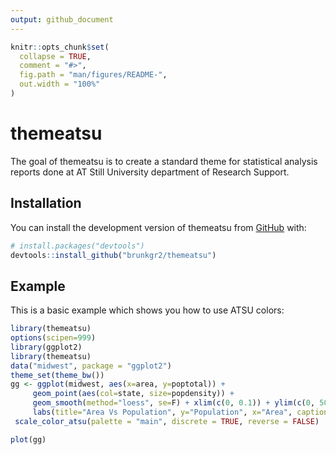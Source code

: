 ```yaml
---
output: github_document
---
```


<!-- README.md is generated from README.Rmd. Please edit that file -->

```r
knitr::opts_chunk$set(
  collapse = TRUE,
  comment = "#>",
  fig.path = "man/figures/README-",
  out.width = "100%"
)
```

# themeatsu

<!-- badges: start -->
<!-- badges: end -->

The goal of themeatsu is to create a standard theme for statistical analysis reports done at AT Still University department of Research Support.

## Installation

You can install the development version of themeatsu from [GitHub](https://github.com/) with:

``` r
# install.packages("devtools")
devtools::install_github("brunkgr2/themeatsu")
```

## Example

This is a basic example which shows you how to use ATSU colors:

```r
library(themeatsu)
options(scipen=999)
library(ggplot2)
library(themeatsu)
data("midwest", package = "ggplot2")
theme_set(theme_bw())
gg <- ggplot(midwest, aes(x=area, y=poptotal)) + 
     geom_point(aes(col=state, size=popdensity)) + 
     geom_smooth(method="loess", se=F) + xlim(c(0, 0.1)) + ylim(c(0, 500000)) + 
     labs(title="Area Vs Population", y="Population", x="Area", caption="Source: midwest") +
 scale_color_atsu(palette = "main", discrete = TRUE, reverse = FALSE)

plot(gg)
```
